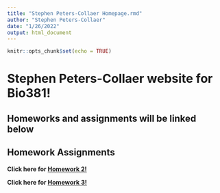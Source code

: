 ```yaml
---
title: "Stephen Peters-Collaer Homepage.rmd"
author: "Stephen Peters-Collaer"
date: "1/26/2022"
output: html_document
---
```


```r
knitr::opts_chunk$set(echo = TRUE)
```

# Stephen Peters-Collaer website for Bio381!  
## Homeworks and assignments will be linked below


## Homework Assignments
**Click here for [Homework 2!](homework2.html) **

**Click here for [Homework 3!](homework3.html) **

